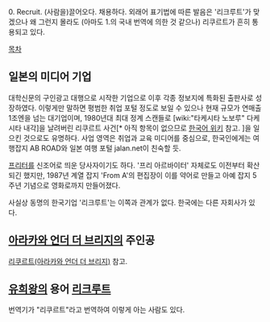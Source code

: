 0. Recruit. (사람을)끌어오다. 채용하다.
외래어 표기법에 따른 발음은 '리크루트'가 맞겠으나 왜 그런지 몰라도 (아마도 1.의 국내 번역에 의한 것 같으나) 리쿠르트가 흔히 통용되고 있다.

[[목차]]

== 일본의 미디어 기업 ==
대학신문의 구인광고 대행으로 시작한 기업으로 이후 각종 정보지에 특화된 출판사로 성장하였다. 이렇게만 말하면 평범한 취업 포털 정도로 보일 수 있으나 현재 규모가 연매출 1조엔을 넘는 대기업이며, 1980년대 최대 정계 스캔들로 [wiki:"타케시타 노보루" 다케시타 내각]을 날려버린 리쿠르트 사건[* 아직 항목이 없으므로 [http://ko.wikipedia.org/wiki/%EB%A6%AC%ED%81%AC%EB%A3%A8%ED%8A%B8_%EC%82%AC%EA%B1%B4 한국어 위키] 참고. ]을 일으킨 것으로도 유명하다. 사업 영역은 취업과 교육 미디어를 중심으로, 한국인에게는 여행잡지 AB ROAD와 일본 여행 포털 jalan.net이 친숙할 듯. 

[[프리터]]를 신조어로 띄운 당사자이기도 하다. '프리 아르바이터' 자체로도 이전부터 확산되긴 했지만, 1987년 계열 잡지 'From A'의 편집장이 이를 약어로 만들고 아예 잡지 5주년 기념으로 영화로까지 만들어졌다.

사실상 동명의 한국기업 '리크루트'는 이쪽과 관계가 없다. 한국에는 다른 자회사가 있다.

== [[아라카와 언더 더 브리지]]의 주인공 ==
[[리쿠르트(아라카와 언더 더 브리지)]] 참고.

== [[유희왕]]의 용어 [[리크루트]] ==
번역기가 "리쿠르트"라고 번역하여 이렇게 아는 사람도 있다.
